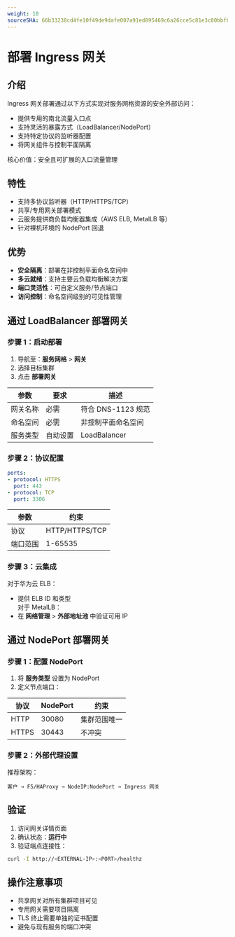 ```yaml
---
weight: 10
sourceSHA: 66b33238cd4fe10f49de9dafe007a91ed895469c6a26cce5c81e3c80bbf0cdbe
---
```


# 部署 Ingress 网关

## 介绍

Ingress 网关部署通过以下方式实现对服务网格资源的安全外部访问：

- 提供专用的南北流量入口点
- 支持灵活的暴露方式（LoadBalancer/NodePort）
- 支持特定协议的监听器配置
- 将网关组件与控制平面隔离

核心价值：安全且可扩展的入口流量管理

## 特性

- 支持多协议监听器（HTTP/HTTPS/TCP）
- 共享/专用网关部署模式
- 云服务提供商负载均衡器集成（AWS ELB, MetalLB 等）
- 针对裸机环境的 NodePort 回退

## 优势

- **安全隔离**：部署在非控制平面命名空间中
- **多云就绪**：支持主要云负载均衡解决方案
- **端口灵活性**：可自定义服务/节点端口
- **访问控制**：命名空间级别的可见性管理

## 通过 LoadBalancer 部署网关

### 步骤 1：启动部署

1. 导航至：**服务网格** > **网关**
2. 选择目标集群
3. 点击 **部署网关**

| 参数         | 要求      | 描述                       |
| ------------ | --------- | -------------------------- |
| 网关名称     | 必需      | 符合 DNS-1123 规范        |
| 命名空间     | 必需      | 非控制平面命名空间        |
| 服务类型     | 自动设置  | LoadBalancer               |

### 步骤 2：协议配置

```yaml
ports:
- protocol: HTTPS 
  port: 443
- protocol: TCP
  port: 3306
```

| 参数       | 约束             |
| ---------- | ---------------- |
| 协议       | HTTP/HTTPS/TCP   |
| 端口范围   | 1-65535          |

### 步骤 3：云集成

对于华为云 ELB：

- 提供 ELB ID 和类型\
  对于 MetalLB：
- 在 **网络管理** > **外部地址池** 中验证可用 IP

## 通过 NodePort 部署网关

### 步骤 1：配置 NodePort

1. 将 **服务类型** 设置为 NodePort
2. 定义节点端口：

| 协议     | NodePort | 约束                      |
| -------- | -------- | ------------------------- |
| HTTP     | 30080    | 集群范围唯一             |
| HTTPS    | 30443    | 不冲突                    |

### 步骤 2：外部代理设置

推荐架构：

```
客户 → F5/HAProxy → NodeIP:NodePort → Ingress 网关
```

## 验证

1. 访问网关详情页面
2. 确认状态：**运行中**
3. 验证端点连接性：

```bash
curl -I http://<EXTERNAL-IP>:<PORT>/healthz
```

## 操作注意事项

- 共享网关对所有集群项目可见
- 专用网关需要项目隔离
- TLS 终止需要单独的证书配置
- 避免与现有服务的端口冲突
